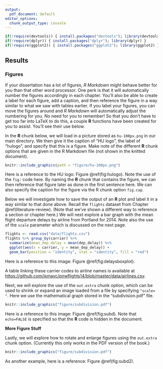 ```yaml
---
output:
  pdf_document: default
editor_options:
  chunk_output_type: console
---
```


```r
if(!require(devtools)) { install.packages("devtools"); library(devtools) }
if(!require(dplyr)) { install.packages("dplyr"); library(dplyr) }
if(!require(ggplot2)) { install.packages("ggplot2"); library(ggplot2) }
```

## Results {#b-results}

### Figures

If your dissertation has a lot of figures, _R Markdown_ might behave better for you than that other word processor.
One perk is that it will automatically number the figures accordingly in each chapter.
You'll also be able to create a label for each figure, add a caption, and then reference the figure in a way similar to what we saw with tables earlier.
If you label your figures, you can move the figures around and _R Markdown_ will automatically adjust the numbering for you.
No need for you to remember!
So that you don't have to get too far into LaTeX to do this, a couple **R** functions have been created for you to assist.
You'll see their use below.

<!--
One thing that may be annoying is the way _R Markdown_ handles "floats" like tables and figures (it's really \LaTeX's fault).
\LaTeX\ will try to find the best place to put your object based on the text around it and until you're really, truly done writing you should just leave it where it lies.
There are some optional arguments specified in the options parameter of the `label` function.
If you need to shift your figure around, it might be good to look here on tweaking the options argument:  <https://en.wikibooks.org/wiki/LaTeX/Floats,_Figures_and_Captions>

If you need a graphic or tabular material to be part of the text, you can just put it inline.
If you need it to appear in the list of figures or tables, it should be placed in a code chunk.
-->

In the **R** chunk below, we will load in a picture stored as `hu-100px.png` in our main directory.
We then give it the caption of "HU logo", the label of "hulogo", and specify that this is a figure.
Make note of the different **R** chunk options that are given in the R Markdown file (not shown in the knitted document).

<!--
In general, I recomend pre generating all your figures and then simply rendering them using ``knitr::include_graphics()` as demonstrated in the `\@ref(fig:hulogo)` figure.
This is because `ggplot` can sometimes take a while to render out (see `\@ref(fig:delaysboxplot)`) when dealing with a large dataset.
Do all the heavy lifting first, then the Kniting should be as fast as posible.
-->

```r
knitr::include_graphics(path = "figure/hu-100px.png")
```

Here is a reference to the HU logo: Figure \@ref(fig:hulogo).
Note the use of the `fig:` code here.
By naming the **R** chunk that contains the figure, we can then reference that figure later as done in the first sentence here.
We can also specify the caption for the figure via the R chunk option `fig.cap`.

\clearpage 

<!-- starts a new page and stops trying to place floats such as tables and figures -->

Below we will investigate how to save the output of an **R** plot and label it in a way similar to that done above.
Recall the `flights` dataset from Chapter \@ref(literature-review).
(Note that we've shown a different way to reference a section or chapter here.)
We will next explore a bar graph with the mean flight departure delays by airline from Portland for 2014.
Note also the use of the `scale` parameter which is discussed on the next page.

```r
flights <- read.csv("data/flights.csv")
flights %>% group_by(carrier) %>%
  summarize(mean_dep_delay = mean(dep_delay)) %>%
  ggplot(aes(x = carrier, y = mean_dep_delay)) +
  geom_bar(position = "identity", stat = "identity", fill = "red")
```

Here is a reference to this image: Figure \@ref(fig:delaysboxplot).

A table linking these carrier codes to airline names is available at <https://github.com/ismayc/pnwflights14/blob/master/data/airlines.csv>.

\clearpage

Next, we will explore the use of the `out.extra` chunk option, which can be used to shrink or expand an image loaded from a file by specifying `"scale= "`.
Here we use the mathematical graph stored in the "subdivision.pdf" file.

```r
knitr::include_graphics("figure/subdivision.pdf")
```

Here is a reference to this image: Figure \@ref(fig:subd).
Note that `echo=FALSE` is specified so that the **R** code is hidden in the document.

**More Figure Stuff**

Lastly, we will explore how to rotate and enlarge figures using the `out.extra` chunk option.
(Currently this only works in the PDF version of the book.)

```r
knitr::include_graphics("figure/subdivision.pdf")
```

As another example, here is a reference: Figure \@ref(fig:subd2).  
